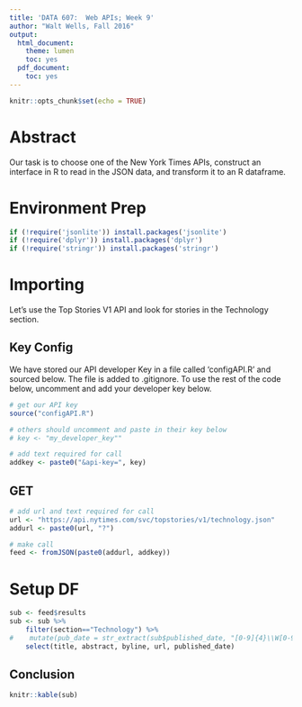 ```yaml
---
title: 'DATA 607:  Web APIs; Week 9'
author: "Walt Wells, Fall 2016"
output:
  html_document:
    theme: lumen
    toc: yes
  pdf_document:
    toc: yes
---
```


```r
knitr::opts_chunk$set(echo = TRUE)
```

# Abstract

Our task is to choose one of the New York Times APIs, construct an interface in R to read in the JSON data, and transform it to an R dataframe. 

# Environment Prep
```r
if (!require('jsonlite')) install.packages('jsonlite')
if (!require('dplyr')) install.packages('dplyr')
if (!require('stringr')) install.packages('stringr')
```

# Importing

Let's use the Top Stories V1 API and look for stories in the Technology section.  

## Key Config

We have stored our API developer Key in a file called 'configAPI.R' and sourced below.   The file is added to .gitignore.   To use the rest of the code below, uncomment and add your developer key below. 

```r
# get our API key
source("configAPI.R")

# others should uncomment and paste in their key below
# key <- "my_developer_key""

# add text required for call
addkey <- paste0("&api-key=", key)
```

## GET

```r
# add url and text required for call
url <- "https://api.nytimes.com/svc/topstories/v1/technology.json"
addurl <- paste0(url, "?")

# make call
feed <- fromJSON(paste0(addurl, addkey))
```

# Setup DF

```r
sub <- feed$results
sub <- sub %>% 
    filter(section=="Technology") %>% 
#    mutate(pub_date = str_extract(sub$published_date, "[0-9]{4}\\W[0-9]{2}\\W[0-9]{2}")) %>% 
    select(title, abstract, byline, url, published_date)
```

## Conclusion

```r
knitr::kable(sub)
```
